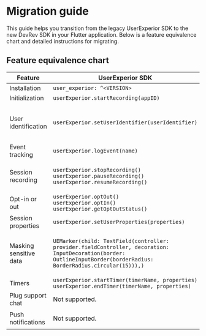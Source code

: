 # Migration guide

This guide helps you transition from the legacy UserExperior SDK to the new DevRev SDK in your Flutter application. Below is a feature equivalence chart and detailed instructions for migrating.

## Feature equivalence chart

| Feature | UserExperior SDK | DevRev SDK |
|-|-|-|
| Installation | `user_experior: ^<VERSION>` | `devrev_sdk_flutter: ^<VERSION>` |
| Initialization | `userExperior.startRecording(appID)` | `DevRev.configure(appID)` |
| User identification | `userExperior.setUserIdentifier(userIdentifier)` | `DevRev.identifyAnonymousUser(userID)`<br />`DevRev.identifyUnverifiedUser(userID, organizationID)`<br />`DevRev.identifyVerifiedUser(userID, sessionToken)`<br />`DevRev.logout(deviceID)` |
| Event tracking | `userExperior.logEvent(name)` | `DevRev.trackEvent(name, properties)` |
| Session recording | `userExperior.stopRecording()`<br />`userExperior.pauseRecording()`<br />`userExperior.resumeRecording()` | `DevRev.startRecording()`<br />`DevRev.stopRecording()`<br />`DevRev.pauseRecording()`<br />`DevRev.resumeRecording()`<br />`DevRev.processAllOnDemandSessions()` |
| Opt-in or out | `userExperior.optOut()`<br />`userExperior.optIn()`<br />`userExperior.getOptOutStatus()` | `DevRev.stopAllMonitoring()`<br />`DevRev.resumeAllMonitoring()` |
| Session properties | `userExperior.setUserProperties(properties)` | `DevRev.addSessionProperties(properties)`<br />`DevRev.clearSessionProperties()` |
| Masking sensitive data | `UEMarker(child: TextField(controller: provider.fieldController, decoration: InputDecoration(border: OutlineInputBorder(borderRadius: BorderRadius.circular(15))),)` | `DevRevMask(child: TextField(decoration: InputDecoration(labelText: "foo-bar"),),)`<br />`DevRevUnmask(child: TextField(decoration: InputDecoration(labelText: "foo-bar"),),)` |
| Timers | `userExperior.startTimer(timerName, properties)`<br />`userExperior.endTimer(timerName, properties)` | `DevRev.startTimer(name, properties)`<br />`DevRev.endTimer(name, properties)` |
| Plug support chat | Not supported. | `DevRev.showSupport()`<br /> `DevRev.createSupportConversation()` |
| Push notifications | Not supported. | `DevRev.registerDeviceToken(deviceToken, deviceID)`<br />`DevRev.unregisterDevice(deviceID)` |

